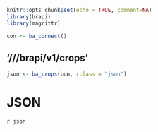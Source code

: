 ```r
knitr::opts_chunk$set(echo = TRUE, comment=NA)
library(brapi)
library(magrittr)

con <- ba_connect()

```

## '/<apipath>/<crop>/brapi/v1/crops'
```r
json <- ba_crops(con, rclass = "json")
```

# JSON

`r json`
